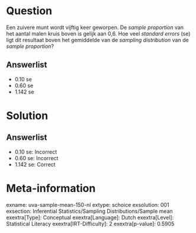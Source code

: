 Question
========

Een zuivere munt wordt vijftig keer geworpen. De *sample proportion* van
het aantal malen kruis boven is gelijk aan 0,6. Hoe veel *standard
errors* (se) ligt dit resultaat boven het gemiddelde van de *sampling
distribution* van de *sample proportion*?

Answerlist
----------

* 0.10 se
* 0.60 se
* 1.142 se

Solution
========

Answerlist
----------

* 0.10 se: Incorrect
* 0.60 se: Incorrect
* 1.142 se: Correct

Meta-information
================
exname: uva-sample-mean-150-nl
extype: schoice
exsolution: 001
exsection: Inferential Statistics/Sampling Distributions/Sample mean
exextra[Type]: Conceptual
exextra[Language]: Dutch
exextra[Level]: Statistical Literacy
exextra[IRT-Difficulty]: 2
exextra[p-value]: 0.5905
